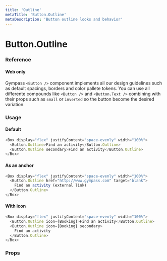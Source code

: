 ```yaml
---
title: 'Outline'
metaTitle: 'Button.Outline'
metaDescription: 'Button outline looks and behavior'
---
```


# Button.Outline

### Reference

#### Web only

Gympass `<Button />` component implements all our design guidelines such as default spacings, borders and color pallete tokens.
You can use all differente compounds like `<Button />` and `<Button.Text />` combining with their props such as `small` or `inverted` so the button become the desired variation.

### Usage

#### Default

```javascript
<Box display="flex" justifyContent="space-evenly" width="100%">
  <Button.Outline>Find an activity</Button.Outline>
  <Button.Outline secondary>Find an activity</Button.Outline>
</Box>
```

#### As an anchor

```javascript
<Box display="flex" justifyContent="space-evenly" width="100%">
  <Button.Outline href="http://www.gympass.com" target="blank">
    Find an activity (external link)
  </Button.Outline>
</Box>
```

#### With icon

```javascript
<Box display="flex" justifyContent="space-evenly" width="100%">
  <Button.Outline icon={Booking}>Find an activity</Button.Outline>
  <Button.Outline icon={Booking} secondary>
    Find an activity
  </Button.Outline>
</Box>
```

### Props

<PropsTable component="Button.Outline" platform="web" />
